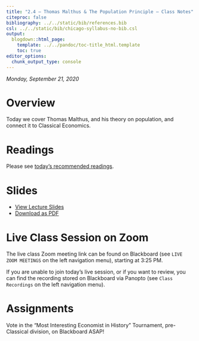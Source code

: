 ```yaml
---
title: "2.4 — Thomas Malthus & The Population Principle — Class Notes"
citeproc: false
bibliography: ../../static/bib/references.bib
csl: ../../static/bib/chicago-syllabus-no-bib.csl
output:
  blogdown::html_page:
    template: ../../pandoc/toc-title_html.template
    toc: true
editor_options: 
  chunk_output_type: console
---
```


*Monday, September 21, 2020*

# Overview

Today we cover Thomas Malthus, and his theory on population, and connect it to Classical Economics.

# Readings

Please see [today's recommended readings](/reading/2.4-reading).

# Slides

- [<i class="fas fa-chalkboard-teacher"></i> View Lecture Slides](/slides/2.4-slides.html)
- [<i class="fas fa-file-pdf"></i> Download as PDF](/slides/2.4-slides.pdf)

# Live Class Session on Zoom

The live class <i class="fas fa-video"></i> Zoom meeting link can be found on Blackboard (see `LIVE ZOOM MEETINGS` on the left navigation menu), starting at 3:25 PM.

If you are unable to join today's live session, or if you want to review, you can find the recording stored on Blackboard via Panopto (see `Class Recordings` on the left navigation menu).

# Assignments

Vote in the “Most Interesting Economist in History” Tournament, pre-Classical division, on Blackboard ASAP!